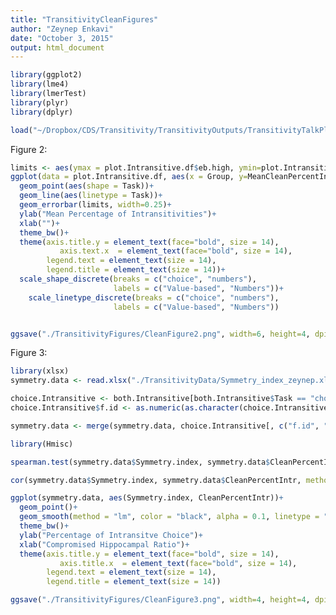```yaml
---
title: "TransitivityCleanFigures"
author: "Zeynep Enkavi"
date: "October 3, 2015"
output: html_document
---
```


```r
library(ggplot2)
library(lme4)
library(lmerTest)
library(plyr)
library(dplyr)
```

```r
load("~/Dropbox/CDS/Transitivity/TransitivityOutputs/TransitivityTalkPlotWorkspace100315.RData")
```

Figure 2:

```r
limits <- aes(ymax = plot.Intransitive.df$eb.high, ymin=plot.Intransitive.df$eb.low)
ggplot(data = plot.Intransitive.df, aes(x = Group, y=MeanCleanPercentIntr, group = Task))+
  geom_point(aes(shape = Task))+
  geom_line(aes(linetype = Task))+
  geom_errorbar(limits, width=0.25)+
  ylab("Mean Percentage of Intransitivities")+
  xlab("")+
  theme_bw()+
  theme(axis.title.y = element_text(face="bold", size = 14),
           axis.text.x  = element_text(face="bold", size = 14),
        legend.text = element_text(size = 14),
        legend.title = element_text(size = 14))+
  scale_shape_discrete(breaks = c("choice", "numbers"),
                       labels = c("Value-based", "Numbers"))+
    scale_linetype_discrete(breaks = c("choice", "numbers"),
                       labels = c("Value-based", "Numbers"))


ggsave("./TransitivityFigures/CleanFigure2.png", width=6, height=4, dpi=300)
```


Figure 3:
```r
library(xlsx)
symmetry.data <- read.xlsx("./TransitivityData/Symmetry_index_zeynep.xlsx", 1)

choice.Intransitive <- both.Intransitive[both.Intransitive$Task == "choice",]
choice.Intransitive$f.id <- as.numeric(as.character(choice.Intransitive$f.id))

symmetry.data <- merge(symmetry.data, choice.Intransitive[, c("f.id", "CleanPercentIntr")], by.x = "ID", by.y = "f.id", all.x = T)

library(Hmisc)

spearman.test(symmetry.data$Symmetry.index, symmetry.data$CleanPercentIntr)

cor(symmetry.data$Symmetry.index, symmetry.data$CleanPercentIntr, method = "spearman", use = "complete.obs")

ggplot(symmetry.data, aes(Symmetry.index, CleanPercentIntr))+
  geom_point()+
  geom_smooth(method = "lm", color = "black", alpha = 0.1, linetype = "dashed")+
  theme_bw()+
  ylab("Percentage of Intransitve Choice")+
  xlab("Compromised Hippocampal Ratio")+
  theme(axis.title.y = element_text(face="bold", size = 14),
           axis.title.x  = element_text(face="bold", size = 14),
        legend.text = element_text(size = 14),
        legend.title = element_text(size = 14))

ggsave("./TransitivityFigures/CleanFigure3.png", width=4, height=4, dpi=300)
```
